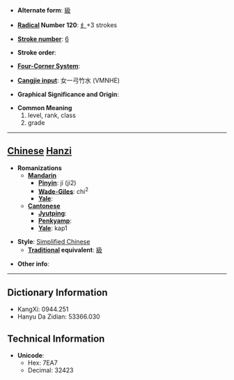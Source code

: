 * '''Alternate form''': [[級]]

* '''[[Wiktionary:Chinese radical index| Radical]] Number 120''': [[Wiktionary:Chinese radical index 纟|纟]]+3 strokes

* '''[[Wiktionary:Chinese total strokes index|Stroke number]]''': [[Wiktionary:Chinese total strokes index 6|6]]

* '''Stroke order''': 

* '''[[Wiktionary:Chinese four corner index|Four-Corner System]]''': 

* '''[[Wiktionary:Chinese Cangjie index|Cangjie input]]''': 女一弓竹水 (VMNHE)

* '''Graphical Significance and Origin''': 

* '''Common Meaning'''
*#level, rank, class
*# grade


----

== [[Chinese]] [[Hanzi]] ==

* '''Romanizations'''
** '''[[Mandarin]]'''
*** '''[[Pinyin]]''': jí (ji2)
*** '''[[Wade-Giles]]''': chi<sup>2</sup>
*** '''[[Yale]]''': 
** '''[[Cantonese]]'''
*** '''[[Jyutping]]''':
*** '''[[Penkyamp]]''': 
*** '''[[Yale]]''': kap1

* '''Style''': [[Simplified Chinese]] 
** '''[[Traditional Chinese|Traditional]] equivalent''': [[級]]

* '''Other info''': 

----

== Dictionary Information ==

* KangXi: 0944.251
* Hanyu Da Zidian: 53366.030

== Technical Information ==

* '''Unicode''':
** Hex: 7EA7
** Decimal: 32423